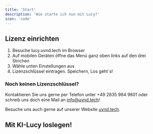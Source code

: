 ```yaml
---
title: 'Start'
description: 'Wie starte ich nun mit Lucy?'
icon: 'code'
---
```


## Lizenz einrichten


1. Besuche lucy.uvnd.tech im Browser
2. Auf mobilen Geräten öffne das Menü ganz oben links auf den drei Strichen
3. Wähle unten Einstellungen aus
4. Lizenzschlüssel eintragen. Speichern, Los geht´s!

### Noch keinen Lizenzschlüssel?

Kontaktieren Sie uns gerne per Telefon unter +49 2835 984 9801 oder schreib uns doch eine Mail an info@uvnd.tech!

Besuche uns auch gerne auf unserer Website [uvnd.tech](https://uvnd.tech/). 

## Mit KI-Lucy loslegen!


